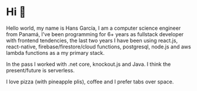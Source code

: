 # Hi 👋

Hello world, my name is Hans García, I am a computer science engineer from Panamá, I've been programming for 6+ years as fullstack developer with frontend tendencies, the last two years I have been using react.js, react-native, firebase/firestore/cloud functions, postgresql, node.js and aws lambda functions as a my primary stack.

In the pass I worked with .net core, knockout.js and Java. I think the present/future is serverless.

I love pizza (with pineapple plis), coffee and I prefer tabs over space.
